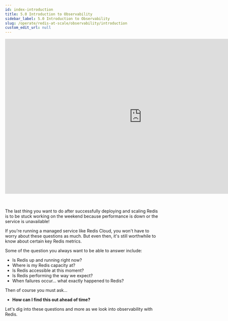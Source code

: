 ```yaml
---
id: index-introduction
title: 5.0 Introduction to Observability
sidebar_label: 5.0 Introduction to Observability
slug: /operate/redis-at-scale/observability/introduction
custom_edit_url: null
---
```



<div align="center">
  <iframe
    width="896"
    height="509"
    src="https://www.youtube.com/embed/hO1AGE3I_bU"
    title="YouTube video player"
    frameborder="0"
    allow="accelerometer; autoplay; clipboard-write; encrypted-media; gyroscope; picture-in-picture"
    allowfullscreen></iframe>
</div>
<br />
<br />
<p>
  The last thing you want to do after successfully deploying and scaling Redis
  is to be stuck working on the weekend because performance is down or the
  service is unavailable!
</p>

If you're running a managed service like Redis Cloud, you won't have to worry about these questions as much. But even then, it's still worthwhile to know about certain key Redis metrics.

Some of the question you always want to be able to answer include:

- Is Redis up and running right now?
- Where is my Redis capacity at?
- Is Redis accessible at this moment?
- Is Redis performing the way we expect?
- When failures occur… what exactly happened to Redis?

Then of course you must ask...

- <strong>How can I find this out ahead of time?</strong>

Let's dig into these questions and more as we look into observability with Redis.
